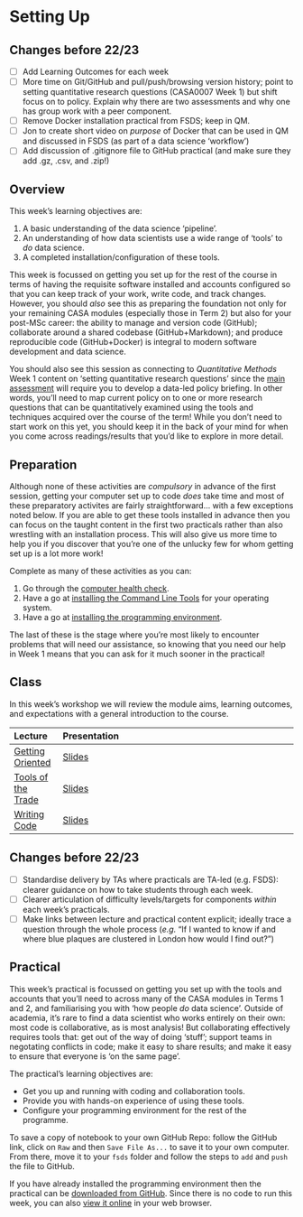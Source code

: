 # Setting Up

:::{.callout-warning}
## Changes before 22/23

- [ ] Add Learning Outcomes for each week
- [ ] More time on Git/GitHub and pull/push/browsing version history; point to setting quantitative research questions (CASA0007 Week 1) but shift focus on to policy. Explain why there are two assessments and why one has group work with a peer component.
- [ ] Remove Docker installation practical from FSDS; keep in QM.
- [ ] Jon to create short video on *purpose* of Docker that can be used in QM and discussed in FSDS (as part of a data science ‘workflow’)
- [ ] Add discussion of .gitignore file to GitHub practical (and make sure they add .gz, .csv, and .zip!)
:::

## Overview

::: {.callout-important}
This week's learning objectives are:

1. A basic understanding of the data science 'pipeline'.
2. An understanding of how data scientists use a wide range of 'tools' to *do* data science.
3. A completed installation/configuration of these tools.
::: 

This week is focussed on getting you set up for the rest of the course in terms of having the requisite software installed and accounts configured so that you can keep track of your work, write code, and track changes. However, you should _also_ see this as preparing the foundation not only for your remaining CASA modules (especially those in Term 2) but also for your post-MSc career: the ability to manage and version code (GitHub); collaborate around a shared codebase (GitHub+Markdown); and produce reproducible code (GitHub+Docker) is integral to modern software development and data science.

You should also see this session as connecting to _Quantitative Methods_ Week 1 content on 'setting quantitative research questions' since the [main assessment](../assessments.qmd) will require you to develop a data-led policy briefing. In other words, you'll need to map current policy on to one or more research questions that can be quantitatively examined using the tools and techniques acquired over the course of the term! While you don't need to start work on this yet, you should keep it in the back of your mind for when you come across readings/results that you'd like to explore in more detail.

## Preparation

Although none of these activities are *compulsory* in advance of the first session, getting your computer set up to code *does* take time and most of these preparatory activites are fairly straightforward... with a few exceptions noted below. If you are able to get these tools installed in advance then you can focus on the taught content in the first two practicals rather than also wrestling with an installation process. This will also give us more time to help you if you discover that you're one of the unlucky few for whom getting set up is a lot more work!

::: {.callout-tip}
Complete as many of these activities as you can:

1. Go through the [computer health check](../setup/health.qmd).
2. Have a go at [installing the Command Line Tools](../setup/base.qmd) for your operating system.
3. Have a go at [installing the programming environment](../setup/env.qmd).
:::

The last of these is the stage where you're most likely to encounter problems that will need our assistance, so knowing that you need our help in Week 1 means that you can ask for it much sooner in the practical!

## Class

In this week's workshop we will review the module aims, learning outcomes, and expectations with a general introduction to the course.

| Lecture | Presentation |
| :---- | :----------------------- |
| [Getting Oriented](../lectures/1.1-Getting_Oriented.qmd) | [Slides](../slideas/1.1-Getting_Oriented.md) |
| [Tools of the Trade](../lectures/1.2-Tools_of_the_Trade.qmd) | [Slides](../slideas/1.2-Tools_of_the_Trade.md) |
| [Writing Code](../lectures/1.3-Writing_Code.qmd) | [Slides](../slideas/1.3-Writing_Code.md) |

:::{.callout-warning}
## Changes before 22/23
- [ ] Standardise delivery by TAs where practicals are TA-led (e.g. FSDS): clearer guidance on how to take students through each week.
- [ ] Clearer articulation of difficulty levels/targets for components *within* each week’s practicals.
- [ ] Make links between lecture and practical content explicit; ideally trace a question through the whole process (*e.g.* “If I wanted to know if and where blue plaques are clustered in London how would I find out?”)
:::

## Practical

This week's practical is focussed on getting you set up with the tools and accounts that you'll need to across many of the CASA modules in Terms 1 and 2, and familiarising you with 'how people *do* data science'. Outside of academia, it's rare to find a data scientist who works entirely on their own: most code is collaborative, as is most analysis! But collaborating effectively requires tools that: get out of the way of doing 'stuff'; support teams in negotating conflicts in code; make it easy to share results; and make it easy to ensure that everyone is 'on the same page'.

:::{.callout-important}
The practical's learning objectives are:

- Get you up and running with coding and collaboration tools.
- Provide you with hands-on experience of using these tools.
- Configure your programming environment for the rest of the programme.
:::

:::{.callout-tip}
To save a copy of notebook to your own GitHub Repo: follow the GitHub link, click on `Raw` and then `Save File As...` to save it to your own computer. From there, move it to your `fsds` folder and follow the steps to `add` and `push` the file to GitHub.
:::

If you have already installed the programming environment then the practical can be [downloaded from GitHub](https://github.com/jreades/fsds/blob/master/practicals/Practical-01-Getting_Started.ipynb). Since there is no code to run this week, you can also [view it online](https://github.com/jreades/fsds/blob/master/practicals/Practical-01-Getting_Started.ipynb) in your web browser.
